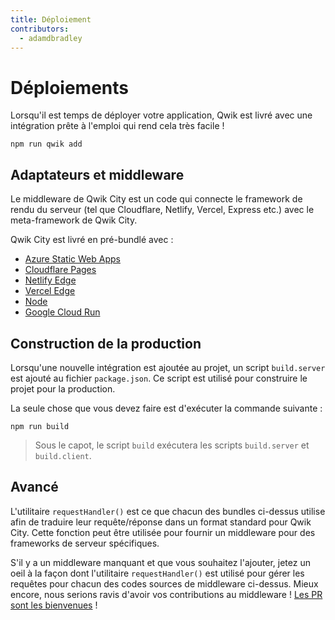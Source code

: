 ```yaml
---
title: Déploiement
contributors:
  - adamdbradley
---
```


# Déploiements

Lorsqu'il est temps de déployer votre application, Qwik est livré avec une intégration prête à l'emploi qui rend cela très facile !

```shell
npm run qwik add
```

## Adaptateurs et middleware

Le middleware de Qwik City est un code qui connecte le framework de rendu du serveur (tel que Cloudflare, Netlify, Vercel, Express etc.) avec le meta-framework de Qwik City.

Qwik City est livré en pré-bundlé avec :

- [Azure Static Web Apps](../azure-swa/index.mdx)
- [Cloudflare Pages](../cloudflare-pages/index.mdx)
- [Netlify Edge](../netlify-edge/index.mdx)
- [Vercel Edge](../vercel-edge/index.mdx)
- [Node](../node/index.mdx)
- [Google Cloud Run](../gcp-cloud-run/index.mdx)

## Construction de la production

Lorsqu'une nouvelle intégration est ajoutée au projet, un script `build.server` est ajouté au fichier `package.json`. Ce script est utilisé pour construire le projet pour la production.

La seule chose que vous devez faire est d'exécuter la commande suivante :

```shell
npm run build
```

> Sous le capot, le script `build` exécutera les scripts `build.server` et `build.client`.

## Avancé

L'utilitaire `requestHandler()` est ce que chacun des bundles ci-dessus utilise afin de traduire leur requête/réponse dans un format standard pour Qwik City. Cette fonction peut être utilisée pour fournir un middleware pour des frameworks de serveur spécifiques.

S'il y a un middleware manquant et que vous souhaitez l'ajouter, jetez un oeil à la façon dont l'utilitaire `requestHandler()` est utilisé pour gérer les requêtes pour chacun des codes sources de middleware ci-dessus. Mieux encore, nous serions ravis d'avoir vos contributions au middleware ! [Les PR sont les bienvenues](https://github.com/BuilderIO/qwik/tree/main/packages/qwik-city/middleware) !
